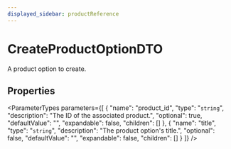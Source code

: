 ```yaml
---
displayed_sidebar: productReference
---
```



# CreateProductOptionDTO

A product option to create.

## Properties

<ParameterTypes parameters={[
  {
    "name": "product_id",
    "type": "`string`",
    "description": "The ID of the associated product.",
    "optional": true,
    "defaultValue": "",
    "expandable": false,
    "children": []
  },
  {
    "name": "title",
    "type": "`string`",
    "description": "The product option's title.",
    "optional": false,
    "defaultValue": "",
    "expandable": false,
    "children": []
  }
]} />
